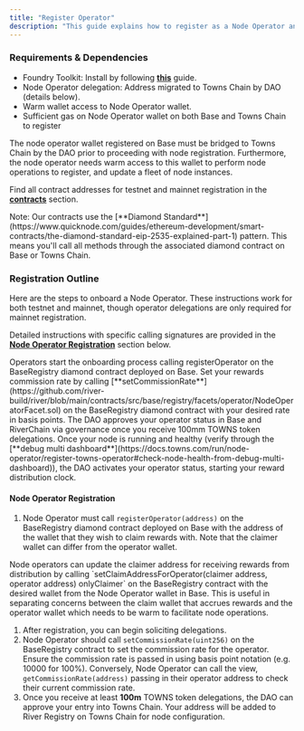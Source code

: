 ```yaml
---
title: "Register Operator"
description: "This guide explains how to register as a Node Operator and begin onboarding nodes. We'll use Testnet as an example, though the same process applies to Mainnet with different contract addresses and RPC URLs for Towns Chain."
---
```


### Requirements & Dependencies

- Foundry Toolkit: Install by following [**this**](https://book.getfoundry.sh/getting-started/installation) guide.
- Node Operator delegation: Address migrated to Towns Chain by DAO (details below).
- Warm wallet access to Node Operator wallet.
- Sufficient gas on Node Operator wallet on both Base and Towns Chain to register

<Note>
  The node operator wallet registered on Base must be bridged to Towns Chain by the DAO prior to proceeding with node registration. Furthermore, the node operator needs warm access to this wallet to perform node operations to register, and update a fleet of node instances.
</Note>

Find all contract addresses for testnet and mainnet registration in the [**contracts**](https://docs.towns.com/run/contracts) section.

<Note>
  Note: Our contracts use the [**Diamond Standard**](https://www.quicknode.com/guides/ethereum-development/smart-contracts/the-diamond-standard-eip-2535-explained-part-1) pattern. This means you'll call all methods through the associated diamond contract on Base or Towns Chain.
</Note>

### Registration Outline

Here are the steps to onboard a Node Operator. These instructions work for both testnet and mainnet, though operator delegations are only required for mainnet registration.

Detailed instructions with specific calling signatures are provided in the [**Node Operator Registration**](https://docs.towns.com/run/node-operator/register-towns-operator#node-operator-registration) section below.

<Steps>
  <Step title="Register Node Operator in Base">
    Operators start the onboarding process calling registerOperator on the BaseRegistry diamond contract deployed on Base.
  </Step>
  <Step title="Set Commission Rate in Base">
    Set your rewards commission rate by calling [**setCommissionRate**](https://github.com/river-build/river/blob/main/contracts/src/base/registry/facets/operator/NodeOperatorFacet.sol) on the BaseRegistry diamond contract with your desired rate in basis points.
  </Step>
  <Step title="DAO approves operator">
    The DAO approves your operator status in Base and RiverChain via governance once you receive 100mm TOWNS token delegations.
  </Step>
  <Step title="DAO activates operator to start reward clock">
    Once your node is running and healthy (verify through the [**debug multi dashboard**](https://docs.towns.com/run/node-operator/register-towns-operator#check-node-health-from-debug-multi-dashboard)), the DAO activates your operator status, starting your reward distribution clock.
  </Step>
</Steps>

#### Node Operator Registration

1. Node Operator must call `registerOperator(address)` on the BaseRegistry diamond contract deployed on Base with the address of the wallet that they wish to claim rewards with. Note that the claimer wallet can differ from the operator wallet.

<Info>
  Node operators can update the claimer address for receiving rewards from distribution by calling `setClaimAddressForOperator(claimer address, operator address) onlyClaimer` on the BaseRegistry contract with the desired wallet from the Node Operator wallet in Base. This is useful in separating concerns between the claim wallet that accrues rewards and the operator wallet which needs to be warm to facilitate node operations.
</Info>

1. After registration, you can begin soliciting delegations.
2. Node Operator should call `setCommissionRate(uint256)` on the BaseRegistry contract to set the commission rate for the operator. Ensure the commission rate is passed in using basis point notation (e.g. 10000 for 100%). Conversely, Node Operator can call the view, `getCommissionRate(address)` passing in their operator address to check their current commission rate.
3. Once you receive at least **100m** TOWNS token delegations, the DAO can approve your entry into Towns Chain. Your address will be added to River Registry on Towns Chain for node configuration.